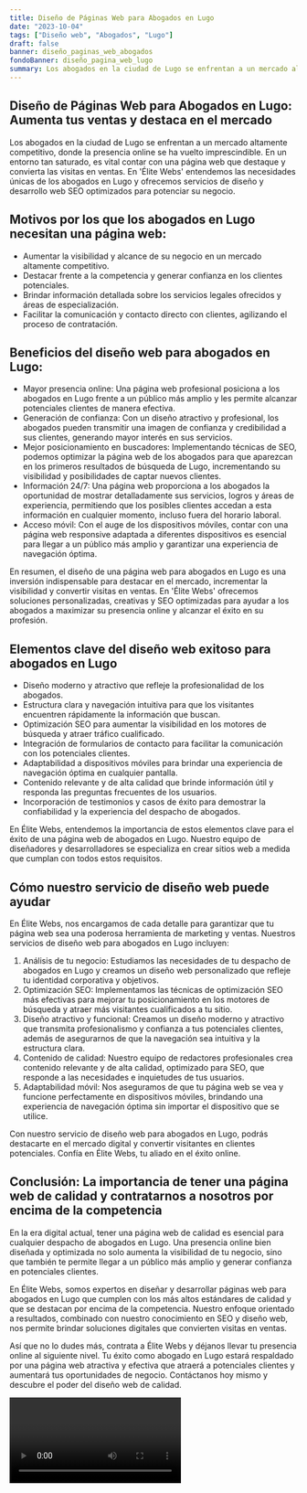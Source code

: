 ```yaml
---
title: Diseño de Páginas Web para Abogados en Lugo
date: "2023-10-04"
tags: ["Diseño web", "Abogados", "Lugo"]
draft: false
banner: diseño_paginas_web_abogados
fondoBanner: diseño_pagina_web_lugo
summary: Los abogados en la ciudad de Lugo se enfrentan a un mercado altamente competitivo, donde la presencia online se ha vuelto imprescindible. En un entorno tan saturado, es vital contar con una página web que destaque y convierta las visitas en ventas. En 'Élite Webs' entendemos las necesidades únicas de los abogados en Lugo y ofrecemos servicios de diseño y desarrollo web SEO optimizados para potenciar su negocio.
---
```



## Diseño de Páginas Web para Abogados en Lugo: Aumenta tus ventas y destaca en el mercado

Los abogados en la ciudad de Lugo se enfrentan a un mercado altamente competitivo, donde la presencia online se ha vuelto imprescindible. En un entorno tan saturado, es vital contar con una página web que destaque y convierta las visitas en ventas. En 'Élite Webs' entendemos las necesidades únicas de los abogados en Lugo y ofrecemos servicios de diseño y desarrollo web SEO optimizados para potenciar su negocio.

## Motivos por los que los abogados en Lugo necesitan una página web:

- Aumentar la visibilidad y alcance de su negocio en un mercado altamente competitivo.
- Destacar frente a la competencia y generar confianza en los clientes potenciales.
- Brindar información detallada sobre los servicios legales ofrecidos y áreas de especialización.
- Facilitar la comunicación y contacto directo con clientes, agilizando el proceso de contratación.

## Beneficios del diseño web para abogados en Lugo:

- Mayor presencia online: Una página web profesional posiciona a los abogados en Lugo frente a un público más amplio y les permite alcanzar potenciales clientes de manera efectiva.
- Generación de confianza: Con un diseño atractivo y profesional, los abogados pueden transmitir una imagen de confianza y credibilidad a sus clientes, generando mayor interés en sus servicios.
- Mejor posicionamiento en buscadores: Implementando técnicas de SEO, podemos optimizar la página web de los abogados para que aparezcan en los primeros resultados de búsqueda de Lugo, incrementando su visibilidad y posibilidades de captar nuevos clientes.
- Información 24/7: Una página web proporciona a los abogados la oportunidad de mostrar detalladamente sus servicios, logros y áreas de experiencia, permitiendo que los posibles clientes accedan a esta información en cualquier momento, incluso fuera del horario laboral.
- Acceso móvil: Con el auge de los dispositivos móviles, contar con una página web responsive adaptada a diferentes dispositivos es esencial para llegar a un público más amplio y garantizar una experiencia de navegación óptima.

En resumen, el diseño de una página web para abogados en Lugo es una inversión indispensable para destacar en el mercado, incrementar la visibilidad y convertir visitas en ventas. En 'Élite Webs' ofrecemos soluciones personalizadas, creativas y SEO optimizadas para ayudar a los abogados a maximizar su presencia online y alcanzar el éxito en su profesión.

<GifSeo />

<Cta />

## Elementos clave del diseño web exitoso para abogados en Lugo

- Diseño moderno y atractivo que refleje la profesionalidad de los abogados.
- Estructura clara y navegación intuitiva para que los visitantes encuentren rápidamente la información que buscan.
- Optimización SEO para aumentar la visibilidad en los motores de búsqueda y atraer tráfico cualificado.
- Integración de formularios de contacto para facilitar la comunicación con los potenciales clientes.
- Adaptabilidad a dispositivos móviles para brindar una experiencia de navegación óptima en cualquier pantalla.
- Contenido relevante y de alta calidad que brinde información útil y responda las preguntas frecuentes de los usuarios.
- Incorporación de testimonios y casos de éxito para demostrar la confiabilidad y la experiencia del despacho de abogados.

En Élite Webs, entendemos la importancia de estos elementos clave para el éxito de una página web de abogados en Lugo. Nuestro equipo de diseñadores y desarrolladores se especializa en crear sitios web a medida que cumplan con todos estos requisitos.

## Cómo nuestro servicio de diseño web puede ayudar

En Élite Webs, nos encargamos de cada detalle para garantizar que tu página web sea una poderosa herramienta de marketing y ventas. Nuestros servicios de diseño web para abogados en Lugo incluyen:

1. Análisis de tu negocio: Estudiamos las necesidades de tu despacho de abogados en Lugo y creamos un diseño web personalizado que refleje tu identidad corporativa y objetivos.
2. Optimización SEO: Implementamos las técnicas de optimización SEO más efectivas para mejorar tu posicionamiento en los motores de búsqueda y atraer más visitantes cualificados a tu sitio.
3. Diseño atractivo y funcional: Creamos un diseño moderno y atractivo que transmita profesionalismo y confianza a tus potenciales clientes, además de asegurarnos de que la navegación sea intuitiva y la estructura clara.
4. Contenido de calidad: Nuestro equipo de redactores profesionales crea contenido relevante y de alta calidad, optimizado para SEO, que responde a las necesidades e inquietudes de tus usuarios.
5. Adaptabilidad móvil: Nos aseguramos de que tu página web se vea y funcione perfectamente en dispositivos móviles, brindando una experiencia de navegación óptima sin importar el dispositivo que se utilice.

Con nuestro servicio de diseño web para abogados en Lugo, podrás destacarte en el mercado digital y convertir visitantes en clientes potenciales. Confía en Élite Webs, tu aliado en el éxito online.

## Conclusión: La importancia de tener una página web de calidad y contratarnos a nosotros por encima de la competencia

En la era digital actual, tener una página web de calidad es esencial para cualquier despacho de abogados en Lugo. Una presencia online bien diseñada y optimizada no solo aumenta la visibilidad de tu negocio, sino que también te permite llegar a un público más amplio y generar confianza en potenciales clientes.

En Élite Webs, somos expertos en diseñar y desarrollar páginas web para abogados en Lugo que cumplen con los más altos estándares de calidad y que se destacan por encima de la competencia. Nuestro enfoque orientado a resultados, combinado con nuestro conocimiento en SEO y diseño web, nos permite brindar soluciones digitales que convierten visitas en ventas.

Así que no lo dudes más, contrata a Élite Webs y déjanos llevar tu presencia online al siguiente nivel. Tu éxito como abogado en Lugo estará respaldado por una página web atractiva y efectiva que atraerá a potenciales clientes y aumentará tus oportunidades de negocio. Contáctanos hoy mismo y descubre el poder del diseño web de calidad.

<Video />

<CtaBot job="Abogados" city="Lugo" />

<Gmaps query="Lugo+españa+maps" />

